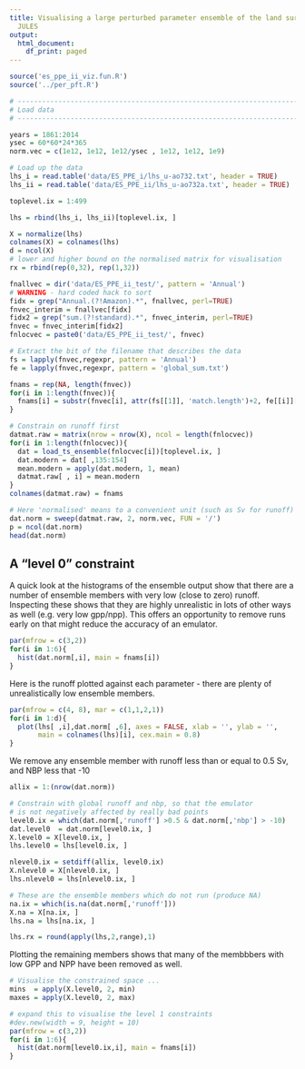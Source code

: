 ```yaml
---
title: Visualising a large perturbed parameter ensemble of the land surface model
  JULES
output:
  html_document:
    df_print: paged
---
```


```r
source('es_ppe_ii_viz.fun.R')
source('../per_pft.R')

```

```r
# -----------------------------------------------------------------------------------
# Load data
# -----------------------------------------------------------------------------------

years = 1861:2014
ysec = 60*60*24*365
norm.vec = c(1e12, 1e12, 1e12/ysec , 1e12, 1e12, 1e9)

# Load up the data
lhs_i = read.table('data/ES_PPE_i/lhs_u-ao732.txt', header = TRUE)
lhs_ii = read.table('data/ES_PPE_ii/lhs_u-ao732a.txt', header = TRUE)

toplevel.ix = 1:499

lhs = rbind(lhs_i, lhs_ii)[toplevel.ix, ]

X = normalize(lhs)
colnames(X) = colnames(lhs)
d = ncol(X)
# lower and higher bound on the normalised matrix for visualisation
rx = rbind(rep(0,32), rep(1,32))

fnallvec = dir('data/ES_PPE_ii_test/', pattern = 'Annual')
# WARNING - hard coded hack to sort
fidx = grep("Annual.(?!Amazon).*", fnallvec, perl=TRUE)
fnvec_interim = fnallvec[fidx]
fidx2 = grep("sum.(?!standard).*", fnvec_interim, perl=TRUE)
fnvec = fnvec_interim[fidx2]
fnlocvec = paste0('data/ES_PPE_ii_test/', fnvec)

# Extract the bit of the filename that describes the data
fs = lapply(fnvec,regexpr, pattern = 'Annual')
fe = lapply(fnvec,regexpr, pattern = 'global_sum.txt')

fnams = rep(NA, length(fnvec))
for(i in 1:length(fnvec)){
  fnams[i] = substr(fnvec[i], attr(fs[[1]], 'match.length')+2, fe[[i]][1]-2)
}

# Constrain on runoff first
datmat.raw = matrix(nrow = nrow(X), ncol = length(fnlocvec))
for(i in 1:length(fnlocvec)){
  dat = load_ts_ensemble(fnlocvec[i])[toplevel.ix, ]
  dat.modern = dat[ ,135:154]
  mean.modern = apply(dat.modern, 1, mean)
  datmat.raw[ , i] = mean.modern
}
colnames(datmat.raw) = fnams

# Here 'normalised' means to a convenient unit (such as Sv for runoff)
dat.norm = sweep(datmat.raw, 2, norm.vec, FUN = '/')
p = ncol(dat.norm)
head(dat.norm)

```

## A "level 0" constraint  
A quick look at the histograms of the ensemble output show that there are a number of ensemble members with very low (close to zero) runoff. Inspecting these shows that they are highly unrealistic in lots of other ways as well (e.g. very low gpp/npp). This offers an opportunity to remove runs early on that might reduce the accuracy of an emulator.  

```r
par(mfrow = c(3,2))
for(i in 1:6){
  hist(dat.norm[,i], main = fnams[i])
}

```

Here is the runoff plotted against each parameter - there are plenty of unrealistically low ensemble members.
```r
par(mfrow = c(4, 8), mar = c(1,1,2,1))
for(i in 1:d){
  plot(lhs[ ,i],dat.norm[ ,6], axes = FALSE, xlab = '', ylab = '',
       main = colnames(lhs)[i], cex.main = 0.8)
}
```
We remove any ensemble member with runoff less than or equal to 0.5 Sv, and NBP less that -10
```r
allix = 1:(nrow(dat.norm))

# Constrain with global runoff and nbp, so that the emulator
# is not negatively affected by really bad points
level0.ix = which(dat.norm[,'runoff'] >0.5 & dat.norm[,'nbp'] > -10)
dat.level0  = dat.norm[level0.ix, ]
X.level0 = X[level0.ix, ]
lhs.level0 = lhs[level0.ix, ]

nlevel0.ix = setdiff(allix, level0.ix)
X.nlevel0 = X[nlevel0.ix, ]
lhs.nlevel0 = lhs[nlevel0.ix, ]

# These are the ensemble members which do not run (produce NA)
na.ix = which(is.na(dat.norm[,'runoff']))
X.na = X[na.ix, ]
lhs.na = lhs[na.ix, ]

lhs.rx = round(apply(lhs,2,range),1)

```


Plotting the remaining members shows that many of the membbbers with low GPP and NPP have been removed as well.
```r
# Visualise the constrained space ...
mins  = apply(X.level0, 2, min)
maxes = apply(X.level0, 2, max)

# expand this to visualise the level 1 constraints
#dev.new(width = 9, height = 10)
par(mfrow = c(3,2))
for(i in 1:6){
  hist(dat.norm[level0.ix,i], main = fnams[i])
}
```









